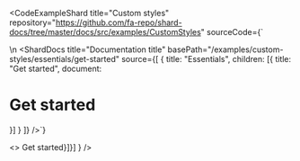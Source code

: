
<CodeExampleShard
  title="Custom styles"
  repository="https://github.com/fa-repo/shard-docs/tree/master/docs/src/examples/CustomStyles" sourceCode={`
<style>{\`
  .shard-docs-sidebar { background: red; }
\`}</style>
\n
<ShardDocs
  title="Documentation title"
  basePath="/examples/custom-styles/essentials/get-started"
  source={[
    {
      title: "Essentials",
      children: [{ title: "Get started", document: <h1>Get started</h1> }]
    }
  ]}
/>`}
>
  <Frame>
    <>
      <style>{`.shard-docs-sidebar { background: red; }`}</style>
      <ShardDocs
        title="Documentation title"
        source={
          [{title:"Essentials",children:[{title:"Get started",document:<h1>Get started</h1>}]}]
        }
      />
    </>
  </Frame>
</CodeExampleShard>